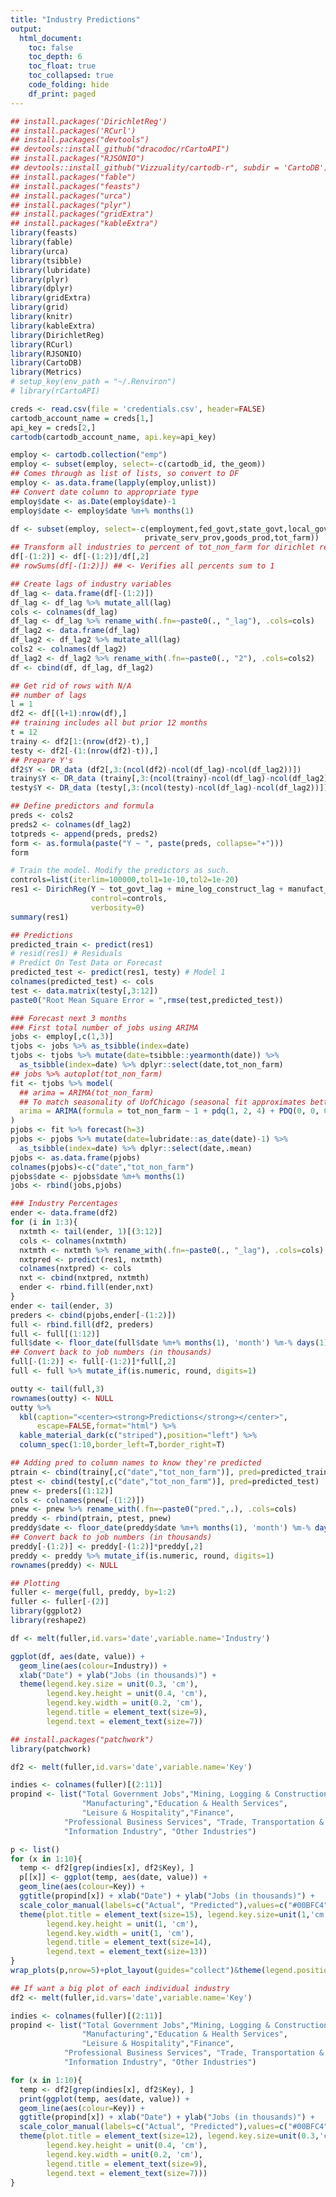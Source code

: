 ```yaml
---
title: "Industry Predictions"
output:
  html_document:
    toc: false
    toc_depth: 6
    toc_float: true
    toc_collapsed: true
    code_folding: hide
    df_print: paged
---
```


```r
## install.packages('DirichletReg')
## install.packages('RCurl')
## install.packages("devtools") 
## devtools::install_github("dracodoc/rCartoAPI")
## install.packages("RJSONIO") 
## devtools::install_github("Vizzuality/cartodb-r", subdir = 'CartoDB')
## install.packages("fable")
## install.packages("feasts")
## install.packages("urca")
## install.packages("plyr")
## install.packages("gridExtra")
## install.packages("kableExtra")
library(feasts)
library(fable)
library(urca)
library(tsibble)
library(lubridate)
library(plyr)
library(dplyr)
library(gridExtra)
library(grid)
library(knitr)
library(kableExtra)
library(DirichletReg)
library(RCurl)
library(RJSONIO)
library(CartoDB)
library(Metrics)
# setup_key(env_path = "~/.Renviron")
# library(rCartoAPI)
```
```r
creds <- read.csv(file = 'credentials.csv', header=FALSE)
cartodb_account_name = creds[1,]
api_key = creds[2,]
cartodb(cartodb_account_name, api.key=api_key)
```

```r
employ <- cartodb.collection("emp")
employ <- subset(employ, select=-c(cartodb_id, the_geom))
## Comes through as list of lists, so convert to DF
employ <- as.data.frame(lapply(employ,unlist))
## Convert date column to appropriate type
employ$date <- as.Date(employ$date)-1
employ$date <- employ$date %m+% months(1)
```

```r
df <- subset(employ, select=-c(employment,fed_govt,state_govt,local_govt,tot_private,
                              private_serv_prov,goods_prod,tot_farm))
## Transform all industries to percent of tot_non_farm for dirichlet regression
df[-(1:2)] <- df[-(1:2)]/df[,2]
## rowSums(df[-(1:2)]) ## <- Verifies all percents sum to 1
```

```r
## Create lags of industry variables
df_lag <- data.frame(df[-(1:2)])
df_lag <- df_lag %>% mutate_all(lag)
cols <- colnames(df_lag)
df_lag <- df_lag %>% rename_with(.fn=~paste0(., "_lag"), .cols=cols)
df_lag2 <- data.frame(df_lag)
df_lag2 <- df_lag2 %>% mutate_all(lag)
cols2 <- colnames(df_lag2)
df_lag2 <- df_lag2 %>% rename_with(.fn=~paste0(., "2"), .cols=cols2)
df <- cbind(df, df_lag, df_lag2)
```


```r
## Get rid of rows with N/A
## number of lags
l = 1
df2 <- df[(l+1):nrow(df),]
## training includes all but prior 12 months
t = 12
trainy <- df2[1:(nrow(df2)-t),]
testy <- df2[-(1:(nrow(df2)-t)),]
## Prepare Y's
df2$Y <- DR_data (df2[,3:(ncol(df2)-ncol(df_lag)-ncol(df_lag2))])
trainy$Y <- DR_data (trainy[,3:(ncol(trainy)-ncol(df_lag)-ncol(df_lag2))])
testy$Y <- DR_data (testy[,3:(ncol(testy)-ncol(df_lag)-ncol(df_lag2))])
```

```r
## Define predictors and formula
preds <- cols2
preds2 <- colnames(df_lag2)
totpreds <- append(preds, preds2)
form <- as.formula(paste("Y ~ ", paste(preds, collapse="+")))
form
```



```r
# Train the model. Modify the predictors as such.
controls=list(iterlim=100000,tol1=1e-10,tol2=1e-20)
res1 <- DirichReg(Y ~ tot_govt_lag + mine_log_construct_lag + manufact_lag + ed_health_serv_lag + leis_hospitality_lag + finance_lag + pro_biz_serv_lag + trade_trans_util_lag + info_lag, data=trainy, 
                  control=controls,
                  verbosity=0)  
summary(res1)
```
```r
## Predictions
predicted_train <- predict(res1)
# resid(res1) # Residuals
# Predict On Test Data or Forecast
predicted_test <- predict(res1, testy) # Model 1
colnames(predicted_test) <- cols
test <- data.matrix(testy[,3:12])
paste0("Root Mean Square Error = ",rmse(test,predicted_test))
```

```r
### Forecast next 3 months
### First total number of jobs using ARIMA
jobs <- employ[,c(1,3)]
tjobs <- jobs %>% as_tsibble(index=date)
tjobs <- tjobs %>% mutate(date=tsibble::yearmonth(date)) %>% 
  as_tsibble(index=date) %>% dplyr::select(date,tot_non_farm)
## jobs %>% autoplot(tot_non_farm)
fit <- tjobs %>% model(
  ## arima = ARIMA(tot_non_farm)
  ## To match seasonality of UofChicago (seasonal fit approximates better)
  arima = ARIMA(formula = tot_non_farm ~ 1 + pdq(1, 2, 4) + PDQ(0, 0, 0, 12))
)
pjobs <- fit %>% forecast(h=3)
pjobs <- pjobs %>% mutate(date=lubridate::as_date(date)-1) %>% 
  as_tsibble(index=date) %>% dplyr::select(date,.mean)
pjobs <- as.data.frame(pjobs)
colnames(pjobs)<-c("date","tot_non_farm")
pjobs$date <- pjobs$date %m+% months(1)
jobs <- rbind(jobs,pjobs)

### Industry Percentages
ender <- data.frame(df2)
for (i in 1:3){
  nxtmth <- tail(ender, 1)[(3:12)]
  cols <- colnames(nxtmth)
  nxtmth <- nxtmth %>% rename_with(.fn=~paste0(., "_lag"), .cols=cols)
  nxtpred <- predict(res1, nxtmth)
  colnames(nxtpred) <- cols
  nxt <- cbind(nxtpred, nxtmth)
  ender <- rbind.fill(ender,nxt)
}
ender <- tail(ender, 3)
preders <- cbind(pjobs,ender[-(1:2)])
full <- rbind.fill(df2, preders)
full <- full[(1:12)]
full$date <- floor_date(full$date %m+% months(1), 'month') %m-% days(1)
## Convert back to job numbers (in thousands)
full[-(1:2)] <- full[-(1:2)]*full[,2]
full <- full %>% mutate_if(is.numeric, round, digits=1)

outty <- tail(full,3)
rownames(outty) <- NULL
outty %>% 
  kbl(caption="<center><strong>Predictions</strong></center>",
      escape=FALSE,format="html") %>% 
  kable_material_dark(c("striped"),position="left") %>% 
  column_spec(1:10,border_left=T,border_right=T)
```


```r
## Adding pred to column names to know they're predicted
ptrain <- cbind(trainy[,c("date","tot_non_farm")], pred=predicted_train)
ptest <- cbind(testy[,c("date","tot_non_farm")], pred=predicted_test)
pnew <- preders[(1:12)]
cols <- colnames(pnew[-(1:2)])
pnew <- pnew %>% rename_with(.fn=~paste0("pred.",.), .cols=cols)
preddy <- rbind(ptrain, ptest, pnew)
preddy$date <- floor_date(preddy$date %m+% months(1), 'month') %m-% days(1)
## Convert back to job numbers (in thousands)
preddy[-(1:2)] <- preddy[-(1:2)]*preddy[,2]
preddy <- preddy %>% mutate_if(is.numeric, round, digits=1)
rownames(preddy) <- NULL
```

```r
## Plotting
fuller <- merge(full, preddy, by=1:2)
fuller <- fuller[-(2)]
library(ggplot2)
library(reshape2)

df <- melt(fuller,id.vars='date',variable.name='Industry')

ggplot(df, aes(date, value)) +
  geom_line(aes(colour=Industry)) + 
  xlab("Date") + ylab("Jobs (in thousands)") +
  theme(legend.key.size = unit(0.3, 'cm'),
        legend.key.height = unit(0.4, 'cm'),
        legend.key.width = unit(0.2, 'cm'),
        legend.title = element_text(size=9),
        legend.text = element_text(size=7))
```

```r
## install.packages("patchwork")
library(patchwork)

df2 <- melt(fuller,id.vars='date',variable.name='Key')

indies <- colnames(fuller)[(2:11)]
propind <- list("Total Government Jobs","Mining, Logging & Construction",
                "Manufacturing","Education & Health Services",
                "Leisure & Hospitality","Finance",
            "Professional Business Services", "Trade, Transportation & Utilities",
            "Information Industry", "Other Industries")

p <- list()
for (x in 1:10){
  temp <- df2[grep(indies[x], df2$Key), ]
  p[[x]] <- ggplot(temp, aes(date, value)) +
  geom_line(aes(colour=Key)) + 
  ggtitle(propind[x]) + xlab("Date") + ylab("Jobs (in thousands)") +
  scale_color_manual(labels=c("Actual", "Predicted"),values=c("#00BFC4","#F8766D")) +
  theme(plot.title = element_text(size=15), legend.key.size=unit(1,'cm'),
        legend.key.height = unit(1, 'cm'),
        legend.key.width = unit(1, 'cm'),
        legend.title = element_text(size=14),
        legend.text = element_text(size=13))
}
wrap_plots(p,nrow=5)+plot_layout(guides="collect")&theme(legend.position='bottom')
```

```r
## If want a big plot of each individual industry
df2 <- melt(fuller,id.vars='date',variable.name='Key')

indies <- colnames(fuller)[(2:11)]
propind <- list("Total Government Jobs","Mining, Logging & Construction",
                "Manufacturing","Education & Health Services",
                "Leisure & Hospitality","Finance",
            "Professional Business Services", "Trade, Transportation & Utilities",
            "Information Industry", "Other Industries")

for (x in 1:10){
  temp <- df2[grep(indies[x], df2$Key), ]
  print(ggplot(temp, aes(date, value)) +
  geom_line(aes(colour=Key)) + 
  ggtitle(propind[x]) + xlab("Date") + ylab("Jobs (in thousands)") +
  scale_color_manual(labels=c("Actual", "Predicted"),values=c("#00BFC4","#F8766D")) +
  theme(plot.title = element_text(size=12), legend.key.size=unit(0.3,'cm'),
        legend.key.height = unit(0.4, 'cm'),
        legend.key.width = unit(0.2, 'cm'),
        legend.title = element_text(size=9),
        legend.text = element_text(size=7)))
}
```






